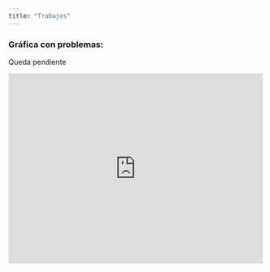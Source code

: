 ```yaml
---
title: "Trabajos"
---
```

### Gráfica con problemas:

Queda pendiente

<iframe src="http://docs.google.com/gview?url=http://C:\Users\Lenovo\Documents\YEISON\semillero_R\yyocampon.github.io\CONTAMINACIÓN_AIRE.pdf&embedded=true" style="width:500px; height:375px;" frameborder="0"></iframe>